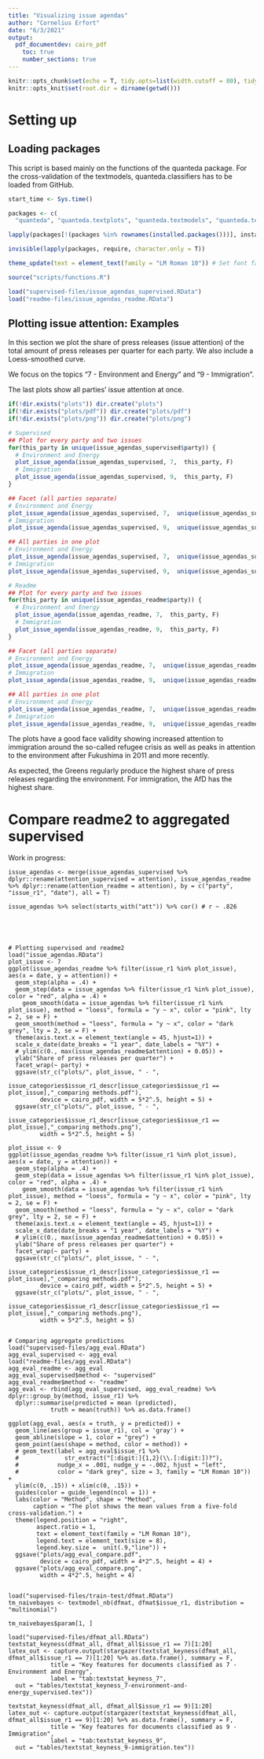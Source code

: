 ```yaml
---
title: "Visualizing issue agendas"
author: "Cornelius Erfort"
date: "6/3/2021"
output: 
  pdf_documentdev: cairo_pdf
    toc: true
    number_sections: true
---
```


```r
knitr::opts_chunk$set(echo = T, tidy.opts=list(width.cutoff = 80), tidy = T, python.reticulate = F)
knitr::opts_knit$set(root.dir = dirname(getwd()))

```

# Setting up

## Loading packages

This script is based mainly on the functions of the quanteda package. For the cross-validation of the textmodels, quanteda.classifiers has to be loaded from GitHub.

```r
start_time <- Sys.time()

packages <- c(
  "quanteda", "quanteda.textplots", "quanteda.textmodels", "quanteda.textstats", "dplyr", "tm", "rmarkdown", "plyr", "readr", "ggplot2", "stringr", "formatR", "readstata13", "lubridate", "glmnet", "kableExtra", "stargazer")

lapply(packages[!(packages %in% rownames(installed.packages()))], install.packages)

invisible(lapply(packages, require, character.only = T))

theme_update(text = element_text(family = "LM Roman 10")) # Set font family for ggplot

source("scripts/functions.R")

```



```r

load("supervised-files/issue_agendas_supervised.RData")
load("readme-files/issue_agendas_readme.RData")


```



## Plotting issue attention: Examples

In this section we plot the share of press releases (issue attention) of the total amount of press releases per quarter for each party. We also include a Loess-smoothed curve.

We focus on the topics "7 - Environment and Energy" and "9 - Immigration".

The last plots show all parties' issue attention at once.

```r

if(!dir.exists("plots")) dir.create("plots")
if(!dir.exists("plots/pdf")) dir.create("plots/pdf")
if(!dir.exists("plots/png")) dir.create("plots/png")

# Supervised
## Plot for every party and two issues
for(this_party in unique(issue_agendas_supervised$party)) {
  # Environment and Energy
  plot_issue_agenda(issue_agendas_supervised, 7,  this_party, F) 
  # Immigration
  plot_issue_agenda(issue_agendas_supervised, 9,  this_party, F) 
}

## Facet (all parties separate)
# Environment and Energy
plot_issue_agenda(issue_agendas_supervised, 7,  unique(issue_agendas_supervised$party), T) 
# Immigration
plot_issue_agenda(issue_agendas_supervised, 9,  unique(issue_agendas_supervised$party), T) 

## All parties in one plot
# Environment and Energy
plot_issue_agenda(issue_agendas_supervised, 7,  unique(issue_agendas_supervised$party), F) 
# Immigration
plot_issue_agenda(issue_agendas_supervised, 9,  unique(issue_agendas_supervised$party), F) 

# Readme
## Plot for every party and two issues
for(this_party in unique(issue_agendas_readme$party)) {
  # Environment and Energy
  plot_issue_agenda(issue_agendas_readme, 7,  this_party, F) 
  # Immigration
  plot_issue_agenda(issue_agendas_readme, 9,  this_party, F) 
}

## Facet (all parties separate)
# Environment and Energy
plot_issue_agenda(issue_agendas_readme, 7,  unique(issue_agendas_readme$party), T) 
# Immigration
plot_issue_agenda(issue_agendas_readme, 9,  unique(issue_agendas_readme$party), T) 

## All parties in one plot
# Environment and Energy
plot_issue_agenda(issue_agendas_readme, 7,  unique(issue_agendas_readme$party), F) 
# Immigration
plot_issue_agenda(issue_agendas_readme, 9,  unique(issue_agendas_readme$party), F) 


```


The plots have a good face validity showing increased attention to immigration around the so-called refugee crisis as well as peaks in attention to the environment after Fukushima in 2011 and more recently.

As expected, the Greens regularly produce the highest share of press releases regarding the environment. For immigration, the AfD has the highest share.




# Compare readme2 to aggregated supervised


Work in progress:

```undefined
issue_agendas <- merge(issue_agendas_supervised %>% dplyr::rename(attention_supervised = attention), issue_agendas_readme %>% dplyr::rename(attention_readme = attention), by = c("party", "issue_r1", "date"), all = T)

issue_agendas %>% select(starts_with("att")) %>% cor() # r ~ .826





# Plotting supervised and readme2
load("issue_agendas.RData")
plot_issue <- 7
ggplot(issue_agendas_readme %>% filter(issue_r1 %in% plot_issue), aes(x = date, y = attention)) +
  geom_step(alpha = .4) +
  geom_step(data = issue_agendas %>% filter(issue_r1 %in% plot_issue), color = "red", alpha = .4) + 
    geom_smooth(data = issue_agendas %>% filter(issue_r1 %in% plot_issue), method = "loess", formula = "y ~ x", color = "pink", lty = 2, se = F) +
  geom_smooth(method = "loess", formula = "y ~ x", color = "dark grey", lty = 2, se = F) +
  theme(axis.text.x = element_text(angle = 45, hjust=1)) +
  scale_x_date(date_breaks = "1 year", date_labels = "%Y") +
  # ylim(c(0., max(issue_agendas_readme$attention) + 0.05)) +
  ylab("Share of press releases per quarter") +
  facet_wrap(~ party) +
  ggsave(str_c("plots/", plot_issue, " - ", 
               issue_categories$issue_r1_descr[issue_categories$issue_r1 == plot_issue],"_comparing methods.pdf"), 
         device = cairo_pdf, width = 5*2^.5, height = 5) +
  ggsave(str_c("plots/", plot_issue, " - ", 
               issue_categories$issue_r1_descr[issue_categories$issue_r1 == plot_issue],"_comparing methods.png"), 
         width = 5*2^.5, height = 5)
  
plot_issue <- 9
ggplot(issue_agendas_readme %>% filter(issue_r1 %in% plot_issue), aes(x = date, y = attention)) +
  geom_step(alpha = .4) +
  geom_step(data = issue_agendas %>% filter(issue_r1 %in% plot_issue), color = "red", alpha = .4) + 
    geom_smooth(data = issue_agendas %>% filter(issue_r1 %in% plot_issue), method = "loess", formula = "y ~ x", color = "pink", lty = 2, se = F) +
  geom_smooth(method = "loess", formula = "y ~ x", color = "dark grey", lty = 2, se = F) +
  theme(axis.text.x = element_text(angle = 45, hjust=1)) +
  scale_x_date(date_breaks = "1 year", date_labels = "%Y") +
  # ylim(c(0., max(issue_agendas_readme$attention) + 0.05)) +
  ylab("Share of press releases per quarter") +
  facet_wrap(~ party) +
  ggsave(str_c("plots/", plot_issue, " - ", 
               issue_categories$issue_r1_descr[issue_categories$issue_r1 == plot_issue],"_comparing methods.pdf"), 
         device = cairo_pdf, width = 5*2^.5, height = 5) +
  ggsave(str_c("plots/", plot_issue, " - ", 
               issue_categories$issue_r1_descr[issue_categories$issue_r1 == plot_issue],"_comparing methods.png"), 
         width = 5*2^.5, height = 5)


# Comparing aggregate predictions
load("supervised-files/agg_eval.RData")
agg_eval_supervised <- agg_eval
load("readme-files/agg_eval.RData")
agg_eval_readme <- agg_eval
agg_eval_supervised$method <- "supervised"
agg_eval_readme$method <- "readme"
agg_eval <- rbind(agg_eval_supervised, agg_eval_readme) %>% dplyr::group_by(method, issue_r1) %>% 
  dplyr::summarise(predicted = mean (predicted),
            truth = mean(truth)) %>% as.data.frame()

ggplot(agg_eval, aes(x = truth, y = predicted)) +
  geom_line(aes(group = issue_r1), col = 'gray') +
  geom_abline(slope = 1, color = "grey") +
  geom_point(aes(shape = method, color = method)) +
  # geom_text(label = agg_eval$issue_r1 %>% 
  #             str_extract("[:digit:]{1,2}(\\.[:digit:])?"), 
  #           nudge_x = .001, nudge_y = -.002, hjust = "left", 
  #           color = "dark grey", size = 3, family = "LM Roman 10")) +
  ylim(c(0, .15)) + xlim(c(0, .15)) +
  guides(color = guide_legend(ncol = 1)) +
  labs(color = "Method", shape = "Method",
       caption = "The plot shows the mean values from a five-fold cross-validation.") +
  theme(legend.position = "right", 
        aspect.ratio = 1, 
        text = element_text(family = "LM Roman 10"), 
        legend.text = element_text(size = 8),
        legend.key.size =  unit(.9,"line")) +
  ggsave("plots/agg_eval_compare.pdf", 
         device = cairo_pdf, width = 4*2^.5, height = 4) +
  ggsave("plots/agg_eval_compare.png", 
         width = 4*2^.5, height = 4)


load("supervised-files/train-test/dfmat.RData")
tm_naivebayes <- textmodel_nb(dfmat, dfmat$issue_r1, distribution = "multinomial")

tm_naivebayes$param[1, ]

load("supervised-files/dfmat_all.RData")
textstat_keyness(dfmat_all, dfmat_all$issue_r1 == 7)[1:20]
latex_out <- capture.output(stargazer(textstat_keyness(dfmat_all, dfmat_all$issue_r1 == 7)[1:20] %>% as.data.frame(), summary = F,
            title = "Key features for documents classified as 7 - Environment and Energy", 
            label = "tab:textstat_keyness_7", 
  out = "tables/textstat_keyness_7-environment-and-energy_supervised.tex"))

textstat_keyness(dfmat_all, dfmat_all$issue_r1 == 9)[1:20]
latex_out <- capture.output(stargazer(textstat_keyness(dfmat_all, dfmat_all$issue_r1 == 9)[1:20] %>% as.data.frame(), summary = F,
            title = "Key features for documents classified as 9 - Immigration", 
            label = "tab:textstat_keyness_9", 
  out = "tables/textstat_keyness_9-immigration.tex"))


```